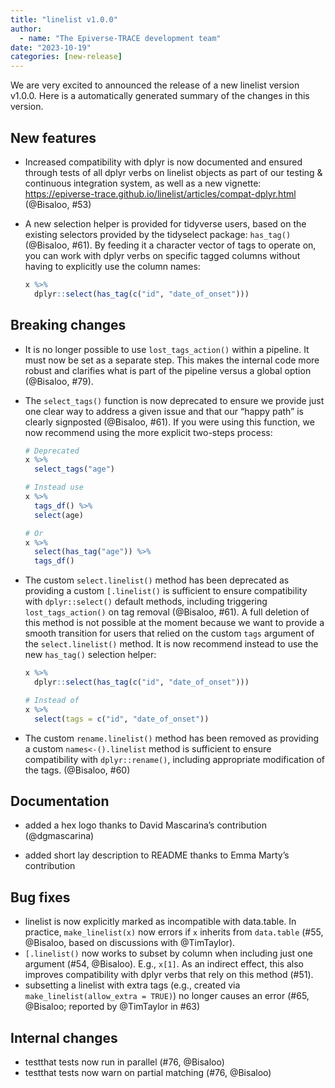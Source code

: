 ```yaml
---
title: "linelist v1.0.0"
author:
  - name: "The Epiverse-TRACE development team"
date: "2023-10-19"
categories: [new-release]
---
```


We are very excited to announced the release of a new linelist version v1.0.0.
Here is a automatically generated summary of the changes in this version.

## New features

* Increased compatibility with dplyr is now documented and ensured through
tests of all dplyr verbs on linelist objects as part of our testing & continuous
integration system, as well as a new vignette:
<https://epiverse-trace.github.io/linelist/articles/compat-dplyr.html>
(@Bisaloo, #53)

* A new selection helper is provided for tidyverse users, based on the existing
selectors provided by the tidyselect package: `has_tag()` (@Bisaloo, #61). By
feeding it a character vector of tags to operate on, you can work with dplyr
verbs on specific tagged columns without having to explicitly use the column
names:

  ```r
  x %>%
    dplyr::select(has_tag(c("id", "date_of_onset")))
  ```

## Breaking changes

* It is no longer possible to use `lost_tags_action()` within a pipeline. It
must now be set as a separate step. This makes the internal code more robust and
clarifies what is part of the pipeline versus a global option (@Bisaloo, #79).

* The `select_tags()` function is now deprecated to ensure we provide just one
clear way to address a given issue and that our "happy path" is clearly
signposted (@Bisaloo, #61). If you were using this function, we now recommend
using the more explicit two-steps process:

  ```r
  # Deprecated
  x %>%
    select_tags("age")

  # Instead use
  x %>%
    tags_df() %>%
    select(age)
  
  # Or
  x %>%
    select(has_tag("age")) %>%
    tags_df()
  ```

* The custom `select.linelist()` method has been deprecated as providing a
custom `[.linelist()` is sufficient to ensure compatibility with
`dplyr::select()` default methods, including triggering `lost_tags_action()`
on tag removal (@Bisaloo, #61).
A full deletion of this method is not possible at the moment because we want to
provide a smooth transition for users that relied on the custom `tags` argument
of the `select.linelist()` method. It is now recommend instead to use the new
`has_tag()` selection helper:

  ```r
  x %>%
    dplyr::select(has_tag(c("id", "date_of_onset")))
    
  # Instead of
  x %>%
    select(tags = c("id", "date_of_onset"))
  ```

* The custom `rename.linelist()` method has been removed as providing a custom
`names<-().linelist` method is sufficient to ensure compatibility with
`dplyr::rename()`, including appropriate modification of the tags. (@Bisaloo, #60)

## Documentation

* added a hex logo thanks to David Mascarina's contribution (@dgmascarina)

* added short lay description to README thanks to Emma Marty's contribution

## Bug fixes

* linelist is now explicitly marked as incompatible with data.table.
In practice, `make_linelist(x)` now errors if `x` inherits from `data.table`
(#55, @Bisaloo, based on discussions with @TimTaylor).
* `[.linelist()` now works to subset by column when including just one argument
(#54, @Bisaloo). E.g., `x[1]`. As an indirect effect, this also improves
compatibility with dplyr verbs that rely on this method (#51).
* subsetting a linelist with extra tags (e.g., created via
`make_linelist(allow_extra = TRUE)`) no longer causes an error (#65, @Bisaloo;
reported by @TimTaylor in #63)

## Internal changes

* testthat tests now run in parallel (#76, @Bisaloo)
* testthat tests now warn on partial matching (#76, @Bisaloo)
